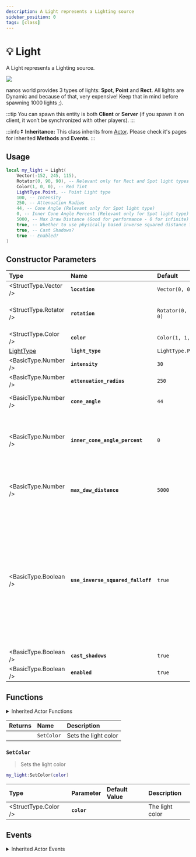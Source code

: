 ```yaml
---
description: A Light represents a Lighting source
sidebar_position: 0
tags: [class]
---
```


# 💡 Light

A Light represents a Lighting source.


![](/img/docs/light.jpg)

nanos world provides 3 types of lights: **Spot**, **Point** and **Rect**. All lights are Dynamic and because of that, very expensive! Keep that in mind before spawning 1000 lights ;\).

:::tip
You can spawn this entity is both **Client** or **Server** \(if you spawn it on client, it won’t be synchronized with other players\).
:::

:::info
⏬ **Inheritance:** This class inherits from [Actor](/docs/scripting-reference/classes/base-classes/actor). Please check it's pages for inherited **Methods** and **Events**.
:::

## Usage

```lua
local my_light = Light(
    Vector(-152, 245, 115),
    Rotator(0, 90, 90), -- Relevant only for Rect and Spot light types
    Color(1, 0, 0), -- Red Tint
    LightType.Point, -- Point Light type
    100, -- Intensity
    250, -- Attenuation Radius
    44, -- Cone Angle (Relevant only for Spot light type)
    0, -- Inner Cone Angle Percent (Relevant only for Spot light type)
    5000, -- Max Draw Distance (Good for performance - 0 for infinite)
    true, -- Whether to use physically based inverse squared distance falloff, where Attenuation Radius is only clamping the light's contribution. (Spot and Point types only)
    true, -- Cast Shadows?
    true -- Enabled?
)
```

## Constructor Parameters

| **Type** | **Name** | **Default** | Description |
| :--- | :--- | :--- | :--- |
| <StructType.Vector /> | **`location`** | `Vector(0, 0, 0)` |  |
| <StructType.Rotator /> | **`rotation`** | `Rotator(0, 0, 0)` | Relevant only for Rect and Spot LightTypes |
| <StructType.Color /> | **`color`** | `Color(1, 1, 1)` |  |
| [LightType](/docs/scripting-reference/glossary/enums#lighttype) | **`light_type`** | `LightType.Point` |  |
| <BasicType.Number /> | **`intensity`** | `30` |  |
| <BasicType.Number /> | **`attenuation_radius`** | `250` |  |
| <BasicType.Number /> | **`cone_angle`** | `44` | Relevant only for Spot LightType |
| <BasicType.Number /> | **`inner_cone_angle_percent`** | `0` | Inner Cone Angle Percent (Relevant only for Spot LightType) (0-1) |
| <BasicType.Number /> | **`max_daw_distance`** | `5000` | Max Draw Distance (Good for performance - 0 for infinite |
| <BasicType.Boolean /> | **`use_inverse_squared_falloff`** | `true` | Whether to use physically based inverse squared distance falloff, where Attenuation Radius is only clamping the light's contribution. (Spot and Point types only) |
| <BasicType.Boolean /> | **`cast_shadows`** | `true` |  |
| <BasicType.Boolean /> | **`enabled`** | `true` |  |

## Functions


<details><summary>Inherited Actor Functions</summary><BaseActorFunctions /></details>

| **Returns** | **Name** | **Description** |
| :--- | :--- | :--- |
|  | `SetColor` | Sets the light color |

### `SetColor`

> Sets the light color

```lua
my_light:SetColor(color)
```

| Type | Parameter | Default Value | Description |
| :--- | :--- | :--- | :--- |
| <StructType.Color /> | **`color`** |  | The light color |

## Events


<details><summary>Inherited Actor Events</summary><BaseActorEvents /></details>
